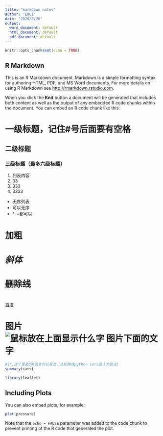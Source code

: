 ```yaml
---
title: "markdown notes"
author: "EnCi"
date: "2020/5/20"
output:
  word_document: default
  html_document: default
  pdf_document: default
---
```


```r
knitr::opts_chunk$set(echo = TRUE)
```

## R Markdown

This is an R Markdown document. Markdown is a simple formatting syntax for authoring HTML, PDF, and MS Word documents. For more details on using R Markdown see <http://rmarkdown.rstudio.com>.

When you click the **Knit** button a document will be generated that includes both content as well as the output of any embedded R code chunks within the document. You can embed an R code chunk like this:


# 一级标题，记住#号后面要有空格
## 二级标题
### 三级标题（最多六级标题）


1. 列表内容
2. 33
3. 333
4. 3333

- 无序列表
- 可以无序
- *-+都可以


# **加粗** 
# *斜体*
# ~~删除线~~
# 
[百度](https://www.baidu.com/)

# 图片![鼠标放在上面显示什么字 图片下面的文字](地址)


```r
#{r,这个里面的R语言可以更改，比如换成python cars是人为批注}
summary(cars)
```



```r
library(leaflet)
```


## Including Plots

You can also embed plots, for example:

```r
plot(pressure)
```

Note that the `echo = FALSE` parameter was added to the code chunk to prevent printing of the R code that generated the plot.
